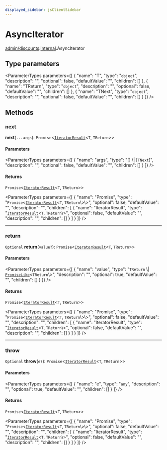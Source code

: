 ```yaml
---
displayed_sidebar: jsClientSidebar
---
```



# AsyncIterator

[admin/discounts](../../modules/admin_discounts.mdx).[internal](../../admin_discounts/modules/admin_discounts.internal.mdx).AsyncIterator

## Type parameters

<ParameterTypes parameters={[
  {
    "name": "T",
    "type": "`object`",
    "description": "",
    "optional": false,
    "defaultValue": "",
    "children": []
  },
  {
    "name": "TReturn",
    "type": "`object`",
    "description": "",
    "optional": false,
    "defaultValue": "",
    "children": []
  },
  {
    "name": "TNext",
    "type": "`object`",
    "description": "",
    "optional": false,
    "defaultValue": "",
    "children": []
  }
]} />

## Methods

### next

**next**(`...args`): `Promise`<[`IteratorResult`](../../admin_discounts/modules/admin_discounts.internal.mdx#iteratorresult)<`T`, `TReturn`\>\>

#### Parameters

<ParameterTypes parameters={[
  {
    "name": "args",
    "type": "[] \\| [`TNext`]",
    "description": "",
    "optional": false,
    "defaultValue": "",
    "children": []
  }
]} />

#### Returns

`Promise`<[`IteratorResult`](../../admin_discounts/modules/admin_discounts.internal.mdx#iteratorresult)<`T`, `TReturn`\>\>

<ParameterTypes parameters={[
  {
    "name": "Promise",
    "type": "`Promise`<[`IteratorResult`](../../admin_discounts/modules/admin_discounts.internal.mdx#iteratorresult)<`T`, `TReturn`\\>\\>",
    "optional": false,
    "defaultValue": "",
    "description": "",
    "children": [
      {
        "name": "IteratorResult",
        "type": "[`IteratorResult`](../../admin_discounts/modules/admin_discounts.internal.mdx#iteratorresult)<`T`, `TReturn`\\>",
        "optional": false,
        "defaultValue": "",
        "description": "",
        "children": []
      }
    ]
  }
]} />

___

### return

`Optional` **return**(`value?`): `Promise`<[`IteratorResult`](../../admin_discounts/modules/admin_discounts.internal.mdx#iteratorresult)<`T`, `TReturn`\>\>

#### Parameters

<ParameterTypes parameters={[
  {
    "name": "value",
    "type": "`TReturn` \\| [`PromiseLike`](admin_discounts.internal.PromiseLike.mdx)<`TReturn`\\>",
    "description": "",
    "optional": true,
    "defaultValue": "",
    "children": []
  }
]} />

#### Returns

`Promise`<[`IteratorResult`](../../admin_discounts/modules/admin_discounts.internal.mdx#iteratorresult)<`T`, `TReturn`\>\>

<ParameterTypes parameters={[
  {
    "name": "Promise",
    "type": "`Promise`<[`IteratorResult`](../../admin_discounts/modules/admin_discounts.internal.mdx#iteratorresult)<`T`, `TReturn`\\>\\>",
    "optional": false,
    "defaultValue": "",
    "description": "",
    "children": [
      {
        "name": "IteratorResult",
        "type": "[`IteratorResult`](../../admin_discounts/modules/admin_discounts.internal.mdx#iteratorresult)<`T`, `TReturn`\\>",
        "optional": false,
        "defaultValue": "",
        "description": "",
        "children": []
      }
    ]
  }
]} />

___

### throw

`Optional` **throw**(`e?`): `Promise`<[`IteratorResult`](../../admin_discounts/modules/admin_discounts.internal.mdx#iteratorresult)<`T`, `TReturn`\>\>

#### Parameters

<ParameterTypes parameters={[
  {
    "name": "e",
    "type": "`any`",
    "description": "",
    "optional": true,
    "defaultValue": "",
    "children": []
  }
]} />

#### Returns

`Promise`<[`IteratorResult`](../../admin_discounts/modules/admin_discounts.internal.mdx#iteratorresult)<`T`, `TReturn`\>\>

<ParameterTypes parameters={[
  {
    "name": "Promise",
    "type": "`Promise`<[`IteratorResult`](../../admin_discounts/modules/admin_discounts.internal.mdx#iteratorresult)<`T`, `TReturn`\\>\\>",
    "optional": false,
    "defaultValue": "",
    "description": "",
    "children": [
      {
        "name": "IteratorResult",
        "type": "[`IteratorResult`](../../admin_discounts/modules/admin_discounts.internal.mdx#iteratorresult)<`T`, `TReturn`\\>",
        "optional": false,
        "defaultValue": "",
        "description": "",
        "children": []
      }
    ]
  }
]} />
